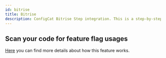 ```yaml
---
id: bitrise
title: Bitrise
description: ConfigCat Bitrise Step integration. This is a step-by-step guide on how to use the ConfigCat Bitrise integration to eliminate tech debt in your project.
---
```


## Scan your code for feature flag usages


<CodeRefIntro
  linkText="Bitrise Step"
  linkUrl="https://www.bitrise.io/integrations/steps/configcat-feature-flag-sync"
  linkTarget="_blank"
/>

[Here](../advanced/code-references/overview.mdx) you can find more details about how this feature works.

<BitriseStep />
